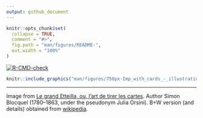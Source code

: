 ```yaml
---
output: github_document
---
```


<!-- README.md is generated from README.Rmd. Please edit that file -->

```r
knitr::opts_chunk$set(
  collapse = TRUE,
  comment = "#>",
  fig.path = "man/figures/README-",
  out.width = "100%"
)
```

<!-- badges: start -->
[![R-CMD-check](https://github.com/TimTaylor/ympes/actions/workflows/R-CMD-check.yaml/badge.svg)](https://github.com/TimTaylor/ympes/actions/workflows/R-CMD-check.yaml)
<!-- badges: end -->

```r
knitr::include_graphics("man/figures/750px-Imp_with_cards_-_illustration_from_Le_grand_Etteilla.jpg")
```

___

Image from [Le grand Etteilla, ou, l'art de tirer les cartes](https://archive.org/details/b29321220/page/192/mode/2up).
Author Simon Blocquel (1780–1863, under the pseudonym Julia Orsini). B+W version
(and details) obtained from
[wikipedia](https://commons.wikimedia.org/wiki/File:Imp_with_cards_-_illustration_from_Le_grand_Etteilla.jpg).
